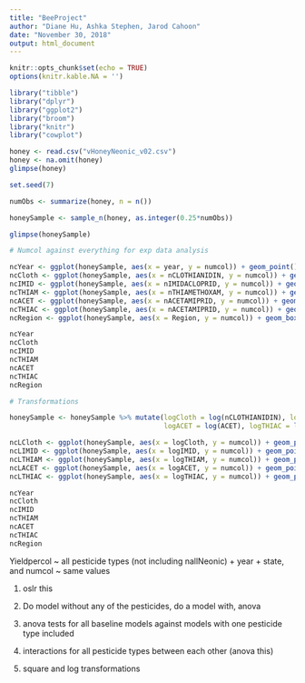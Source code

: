 ```yaml
---
title: "BeeProject"
author: "Diane Hu, Ashka Stephen, Jarod Cahoon"
date: "November 30, 2018"
output: html_document
---
```


```r
knitr::opts_chunk$set(echo = TRUE)
options(knitr.kable.NA = '')
```

```r
library("tibble")
library("dplyr")
library("ggplot2")
library("broom")
library("knitr")
library("cowplot")
```

```r
honey <- read.csv("vHoneyNeonic_v02.csv")
honey <- na.omit(honey)
glimpse(honey)
```

```r
set.seed(7)

numObs <- summarize(honey, n = n())

honeySample <- sample_n(honey, as.integer(0.25*numObs))

glimpse(honeySample)
```

```r
# Numcol against everything for exp data analysis

ncYear <- ggplot(honeySample, aes(x = year, y = numcol)) + geom_point() + geom_line() + ggtitle("Number of Colonies vs Year")
ncCloth <- ggplot(honeySample, aes(x = nCLOTHIANIDIN, y = numcol)) + geom_point() + ggtitle("Number of Colonies vs nCLOTHIANIDIN")
ncIMID <- ggplot(honeySample, aes(x = nIMIDACLOPRID, y = numcol)) + geom_point() + ggtitle("Number of Colonies vs nIMIDACLOPRID")
ncTHIAM <- ggplot(honeySample, aes(x = nTHIAMETHOXAM, y = numcol)) + geom_point() + ggtitle("Number of Colonies vs nTHIAMETHOXAM")
ncACET <- ggplot(honeySample, aes(x = nACETAMIPRID, y = numcol)) + geom_point() + ggtitle("Number of Colonies vs nACETAMIPRID")
ncTHIAC <- ggplot(honeySample, aes(x = nACETAMIPRID, y = numcol)) + geom_point() + ggtitle("Number of Colonies vs nTHIACLOPRID")
ncRegion <- ggplot(honeySample, aes(x = Region, y = numcol)) + geom_boxplot() + ggtitle("Number of colonies vs Region")
```

```r
ncYear
ncCloth
ncIMID
ncTHIAM
ncACET
ncTHIAC
ncRegion
```

```r
# Transformations

honeySample <- honeySample %>% mutate(logCloth = log(nCLOTHIANIDIN), logIMID = log(nIMIDACLOPRID), logTHIAM = log(nTHIAMETHOXAM),
                                      logACET = log(ACET), logTHIAC = log(nTHIACLOPRID))

ncLCloth <- ggplot(honeySample, aes(x = logCloth, y = numcol)) + geom_point() + ggtitle("Number of Colonies vs nCLOTHIANIDIN")
ncLIMID <- ggplot(honeySample, aes(x = logIMID, y = numcol)) + geom_point() + ggtitle("Number of Colonies vs nIMIDACLOPRID")
ncLTHIAM <- ggplot(honeySample, aes(x = logTHIAM, y = numcol)) + geom_point() + ggtitle("Number of Colonies vs nTHIAMETHOXAM")
ncLACET <- ggplot(honeySample, aes(x = logACET, y = numcol)) + geom_point() + ggtitle("Number of Colonies vs nACETAMIPRID")
ncLTHIAC <- ggplot(honeySample, aes(x = logTHIAC, y = numcol)) + geom_point() + ggtitle("Number of Colonies vs nTHIACLOPRID")
```

```r
ncYear
ncCloth
ncIMID
ncTHIAM
ncACET
ncTHIAC
ncRegion
```

Yieldpercol ~ all pesticide types (not including nallNeonic) + year + state, and numcol ~ same values

1. oslr this

2. Do model without any of the pesticides, do a model with, anova

3. anova tests for all baseline models against models with one pesticide type included

4. interactions for all pesticide types between each other (anova this)

5. square and log transformations
